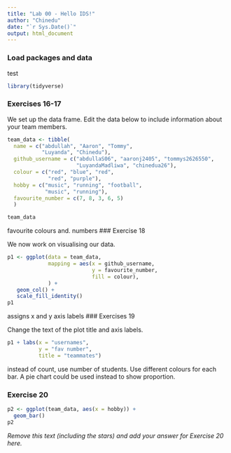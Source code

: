 ```yaml
---
title: "Lab 00 - Hello IDS!"
author: "Chinedu"
date: "`r Sys.Date()`"
output: html_document
---
```


### Load packages and data
test
```r
library(tidyverse) 
```

### Exercises 16-17

We set up the data frame. Edit the data below to include information about your team members.

```r
team_data <- tibble(
  name = c("abdullah", "Aaron", "Tommy", 
           "Luyanda", "Chinedu"),
  github_username = c("abdullaS06", "aaronj2405", "tommys2626550", 
                      "LuyandaMadliwa", "chinedua26"), 
  colour = c("red", "blue", "red", 
             "red", "purple"),
  hobby = c("music", "running", "football", 
            "music", "running"),
  favourite_number = c(7, 8, 3, 6, 5)
  )

team_data
```
favourite colours and. numbers
### Exercise 18

We now work on visualising our data. 

```r
p1 <- ggplot(data = team_data, 
             mapping = aes(x = github_username, 
                           y = favourite_number,
                           fill = colour), 
             ) +
   geom_col() +
   scale_fill_identity()
p1
```


assigns x and y axis labels
### Exercises 19

Change the text of the plot title and axis labels.

```r
p1 + labs(x = "usernames", 
          y = "fav number",
          title = "teammates")
```
instead of count, use number of students. Use different colours for each bar. 
A pie chart could be used instead to show proportion.

### Exercise 20

```r
p2 <- ggplot(team_data, aes(x = hobby)) +
  geom_bar()
p2
```

*Remove this text (including the stars) and add your answer for Exercise 20 here.*
